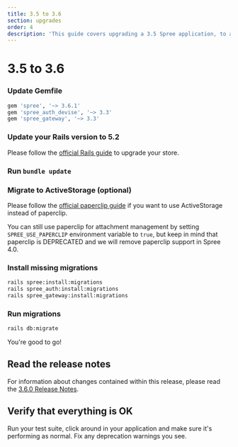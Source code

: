 ```yaml
---
title: 3.5 to 3.6
section: upgrades
order: 4
description: 'This guide covers upgrading a 3.5 Spree application, to a 3.6 application.'
---
```


# 3.5 to 3.6

### Update Gemfile

```ruby
gem 'spree', '~> 3.6.1'
gem 'spree_auth_devise', '~> 3.3'
gem 'spree_gateway', '~> 3.3'
```

### Update your Rails version to 5.2

Please follow the [official Rails guide](http://guides.rubyonrails.org/5_2_release_notes.html#upgrading-to-rails-5-2) to upgrade your store.

### Run `bundle update`

### Migrate to ActiveStorage \(optional\)

Please follow the [official paperclip guide](https://github.com/thoughtbot/paperclip/blob/master/MIGRATING) if you want to use ActiveStorage instead of paperclip.

You can still use paperclip for attachment management by setting `SPREE_USE_PAPERCLIP` environment variable to `true`, but keep in mind that paperclip is DEPRECATED and we will remove paperclip support in Spree 4.0.

### Install missing migrations

```bash
rails spree:install:migrations
rails spree_auth:install:migrations
rails spree_gateway:install:migrations
```

### Run migrations

```bash
rails db:migrate
```

You're good to go!

## Read the release notes

For information about changes contained within this release, please read the [3.6.0 Release Notes](http://guides.spreecommerce.org/release_notes/spree_3_6_0.html).

## Verify that everything is OK

Run your test suite, click around in your application and make sure it's performing as normal. Fix any deprecation warnings you see.

